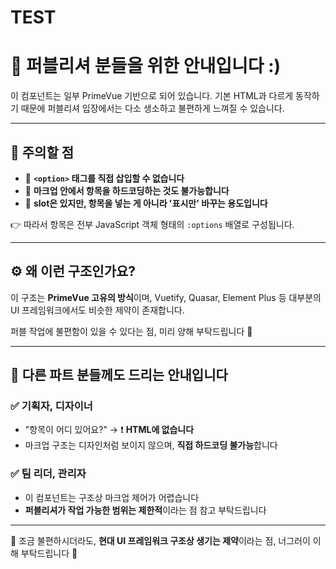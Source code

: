 
<Meta title="⚠ 안내/퍼블리셔 공통 가이드" />

# TEST

# 📌 퍼블리셔 분들을 위한 안내입니다 :)

이 컴포넌트는 일부 PrimeVue 기반으로 되어 있습니다.
기본 HTML과 다르게 동작하기 때문에
퍼블리셔 입장에서는 다소 생소하고 불편하게 느껴질 수 있습니다.

---

## 📍 주의할 점

- 🙅 **`<option>` 태그를 직접 삽입할 수 없습니다**
- 🙅 **마크업 안에서 항목을 하드코딩하는 것도 불가능합니다**
- 🙆 **slot은 있지만, 항목을 넣는 게 아니라 '표시만' 바꾸는 용도입니다**

👉 따라서 항목은 전부 JavaScript 객체 형태의 `:options` 배열로 구성됩니다.

---

## ⚙️ 왜 이런 구조인가요?

이 구조는 **PrimeVue 고유의 방식**이며,
Vuetify, Quasar, Element Plus 등 대부분의 UI 프레임워크에서도
비슷한 제약이 존재합니다.

퍼블 작업에 불편함이 있을 수 있다는 점,
미리 양해 부탁드립니다 🙏

---

## 📣 다른 파트 분들께도 드리는 안내입니다

### ✅ 기획자, 디자이너

- "항목이 어디 있어요?" → ❗ **HTML에 없습니다**
- 마크업 구조는 디자인처럼 보이지 않으며, **직접 하드코딩 불가능**합니다

### ✅ 팀 리더, 관리자

- 이 컴포넌트는 구조상 마크업 제어가 어렵습니다
- **퍼블리셔가 작업 가능한 범위는 제한적**이라는 점 참고 부탁드립니다

---

🙇 조금 불편하시더라도,
**현대 UI 프레임워크 구조상 생기는 제약**이라는 점,
너그러이 이해 부탁드립니다 🙏